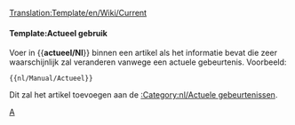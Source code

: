 <noinclude>[[Translation:Template/en/Wiki/Current]]</noinclude><noinclude></noinclude>{{en/Ambox| type  = notice
| image = Current event.png | alt = Actuele gebeurtenis
| text  = Dit artikel gaat over een actuele gebeurtenis. Een deel van de inhoud kan daarom verlopen zijn. Het artikel moet daarom met meer attentie worden gelezen omdat de gebeurtenis wellicht niet meer actueel is.
}}<includeonly>{{{1|}}}</includeonly><noinclude>

====Template:Actueel gebruik====
Voer in <nowiki>{{</nowiki>'''actueel/Nl'''<nowiki>}}</nowiki> binnen een artikel als het informatie bevat die zeer waarschijnlijk zal veranderen vanwege een actuele gebeurtenis. Voorbeeld:
<pre>{{nl/Manual/Actueel}}</pre>
Dit zal het artikel toevoegen aan de [[:Category:nl/Actuele gebeurtenissen]].

[[Category:nl/Manual/Base Set/Berichtenbox|A]]
</noinclude>